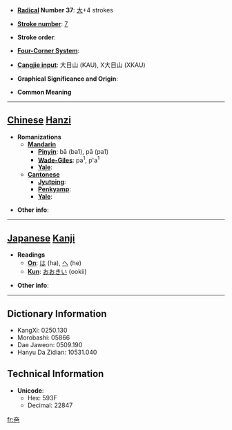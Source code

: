 * '''[[Wiktionary:Chinese radical index| Radical]] Number 37''': [[Wiktionary:Chinese radical index 大|大]]+4 strokes

* '''[[Wiktionary:Chinese total strokes index|Stroke number]]''': [[Wiktionary:Chinese total strokes index 7|7]]

* '''Stroke order''': 

* '''[[Wiktionary:Chinese four corner index|Four-Corner System]]''': 

* '''[[Wiktionary:Chinese Cangjie index|Cangjie input]]''': 大日山 (KAU), X大日山 (XKAU)

* '''Graphical Significance and Origin''': 

* '''Common Meaning'''

----

== [[Chinese]] [[Hanzi]] ==

* '''Romanizations'''
** '''[[Mandarin]]'''
*** '''[[Pinyin]]''': bā (ba1), pā (pa1)
*** '''[[Wade-Giles]]''': pa<sup>1</sup>, p'a<sup>1</sup>
*** '''[[Yale]]''': 
** '''[[Cantonese]]'''
*** '''[[Jyutping]]''':
*** '''[[Penkyamp]]''': 
*** '''[[Yale]]''': 

* '''Other info''': 

----

== [[Japanese]] [[Kanji]] ==

* '''Readings'''
** '''[[On]]''': [[は]] (ha), [[へ]] (he)
** '''[[Kun]]''': [[おおきい]] (ookii)

* '''Other info''':  

----

== Dictionary Information ==

* KangXi: 0250.130
* Morobashi: 05866
* Dae Jaweon: 0509.190
* Hanyu Da Zidian: 10531.040

== Technical Information ==

* '''Unicode''':
** Hex: 593F
** Decimal: 22847

[[fr:夿]]
